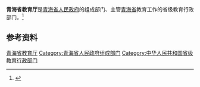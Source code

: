 {{Infobox PRCG
|机构名称 = 青海省教育厅
|标志1    = Red star.svg
|标志1说明 =
|职位1    = 厅长
|人员1    = [[申红兴|申红兴]]
|职位2    = 副厅长
|人员2    = [[马嘉宾|马嘉宾]]{{wrap}}[[钟泽海|钟泽海]]{{wrap}}[[梅岩|梅　岩]]{{wrap}}[[华本太|华本太]]{{wrap}}[[杨皓然_(1973年)|杨皓然]]{{wrap}}[[崔廷辉|崔廷辉]]
|人数2    = 6
|成立时间 =
|业务上级 = [[中华人民共和国教育部|中华人民共和国教育部]]
|组织上级 = [[青海省人民政府|青海省人民政府]]
|机构类型 = 省级人民政府组成部门
|中共上级 = [[中国共产党青海省委员会|中国共产党青海省委员会]]
|中共本级 = 中国共产党青海省教育局委员会
|行政级别 = 正地厅级
|前身     =
|地址1    = [[青海省|青海省]]
|邮编1    =
|官网     = [http://jyt.qinghai.gov.cn/ 青海省教育厅门户网站]
|电话1    =
|电话2    =
|传真1    =
|image1   =
|caption1 = 
}}

'''青海省教育厅'''是[[青海省人民政府|青海省人民政府]]的组成部门、主管[[青海省|青海省]]教育工作的省级教育行政部门。<ref>{{Cite web|title=中华人民共和国教育法|url=http://www.moe.gov.cn/s78/A02/zfs__left/s5911/moe_619/201512/t20151228_226193.html|accessdate=2020-08-18|work=中华人民共和国教育部|archive-date=2020-02-22|archive-url=https://web.archive.org/web/20200222114538/http://www.moe.gov.cn/s78/A02/zfs__left/s5911/moe_619/201512/t20151228_226193.html|dead-url=yes}}</ref>

== 参考资料 ==
{{reflist}}

{{青海高等院校}}

[[Category:青海省教育厅|]]
[[Category:青海省人民政府组成部门|Category:青海省人民政府组成部门]]
[[Category:中华人民共和国省级教育行政部门|Category:中华人民共和国省级教育行政部门]]